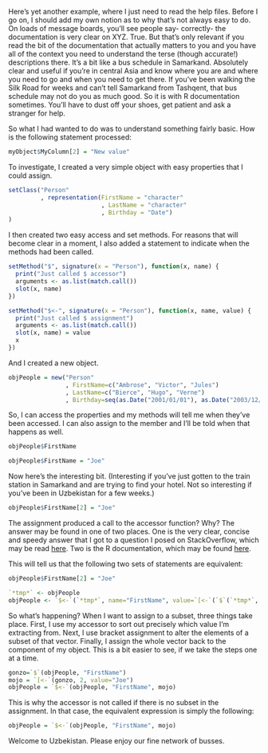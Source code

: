 Here's yet another example, where I just need to read the help files. Before I go on, I should add my own notion as to why that's not always easy to do. On loads of message boards, you'll see people say- correctly- the documentation is very clear on XYZ. True. But that's only relevant if you read the bit of the documentation that actually matters to you and you have all of the context you need to understand the terse (though accurate!) descriptions there. It's a bit like a bus schedule in Samarkand. Absolutely clear and useful if you're in central Asia and know where you are and where you need to go and when you need to get there. If you've been walking the Silk Road for weeks and can't tell Samarkand from Tashqent, that bus schedule may not do you as much good. So it is with R documentation sometimes. You'll have to dust off your shoes, get patient and ask a stranger for help.

So what I had wanted to do was to understand something fairly basic. How is the following statement processed:

```r
myObject$MyColumn[2] = "New value"
```

To investigate, I created a very simple object with easy properties that I could assign. 

```r
setClass("Person"
         , representation(FirstName = "character"
                          , LastName = "character"
                          , Birthday = "Date")
)
```

I then created two easy access and set methods. For reasons that will become clear in a moment, I also added a statement to indicate when the methods had been called.

```r
setMethod("$", signature(x = "Person"), function(x, name) {
  print("Just called $ accessor")
  arguments <- as.list(match.call())
  slot(x, name)
})

setMethod("$<-", signature(x = "Person"), function(x, name, value) {
  print("Just called $ assignment")
  arguments <- as.list(match.call())
  slot(x, name) = value
  x
})
```

And I created a new object.

```r
objPeople = new("Person"
                , FirstName=c("Ambrose", "Victor", "Jules")
                , LastName=c("Bierce", "Hugo", "Verne")
                , Birthday=seq(as.Date("2001/01/01"), as.Date("2003/12/31"), by="1 year"))
```

So, I can access the properties and my methods will tell me when they've been accessed. I can also assign to the member and I'll be told when that happens as well.

```r
objPeople$FirstName

objPeople$FirstName = "Joe"
```

Now here's the interesting bit. (Interesting if you've just gotten to the train station in Samarkand and are trying to find your hotel. Not so interesting if you've been in Uzbekistan for a few weeks.)

```r
objPeople$FirstName[2] = "Joe"
```

The assignment produced a call to the accessor function? Why? The answer may be found in one of two places. One is the very clear, concise and speedy answer that I got to a question I posed on StackOverflow, which may be read [here](http://stackoverflow.com/questions/23862050/when-are-accessor-methods-for-s4-objects-called-in-r). Two is the R documentation, which may be found [here](http://cran.r-project.org/doc/manuals/r-release/R-lang.html#Subset-assignment).

This will tell us that the following two sets of statements are equivalent:
```r
objPeople$FirstName[2] = "Joe"

`*tmp*` <- objPeople
objPeople <- `$<-`(`*tmp*`, name="FirstName", value=`[<-`(`$`(`*tmp*`, "FirstName"), 2, value="Joe"))
```

So what's happening? When I want to assign to a subset, three things take place. First, I use my accessor to sort out precisely which value I'm extracting from. Next, I use bracket assignment to alter the elements of a subset of that vector. Finally, I assign the whole vector back to the component of my object. This is a bit easier to see, if we take the steps one at a time.

```r
gonzo=`$`(objPeople, "FirstName")
mojo = `[<-`(gonzo, 2, value="Joe")
objPeople = `$<-`(objPeople, "FirstName", mojo)
```

This is why the accessor is not called if there is no subset in the assignment. In that case, the equivalent expression is simply the following:

```r
objPeople = `$<-`(objPeople, "FirstName", mojo)
```

Welcome to Uzbekistan. Please enjoy our fine network of busses.